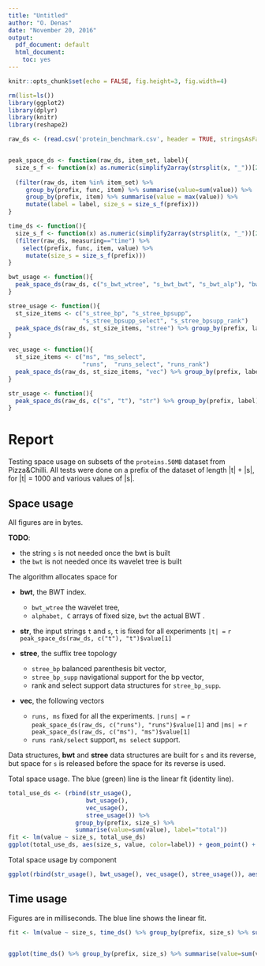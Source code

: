 ```yaml
---
title: "Untitled"
author: "O. Denas"
date: "November 20, 2016"
output:
  pdf_document: default
  html_document:
    toc: yes
---
```


```r
knitr::opts_chunk$set(echo = FALSE, fig.height=3, fig.width=4)
```

```r
rm(list=ls())
library(ggplot2)
library(dplyr)
library(knitr)
library(reshape2)

raw_ds <- (read.csv('protein_benchmark.csv', header = TRUE, stringsAsFactors = FALSE))


peak_space_ds <- function(raw_ds, item_set, label){
  size_s_f <- function(x) as.numeric(simplify2array(strsplit(x, "_"))[2,])
  
  (filter(raw_ds, item %in% item_set) %>% 
     group_by(prefix, func, item) %>% summarise(value=sum(value)) %>%
     group_by(prefix, item) %>% summarise(value = max(value)) %>% 
     mutate(label = label, size_s = size_s_f(prefix)))
}

time_ds <- function(){
  size_s_f <- function(x) as.numeric(simplify2array(strsplit(x, "_"))[2,])
  (filter(raw_ds, measuring=="time") %>% 
    select(prefix, func, item, value) %>% 
     mutate(size_s = size_s_f(prefix)))
}

bwt_usage <- function(){
  peak_space_ds(raw_ds, c("s_bwt_wtree", "s_bwt_bwt", "s_bwt_alp"), "bwt") %>% group_by(prefix, label) %>% summarize(size_s=max(size_s), value=sum(value)) 
}

stree_usage <- function(){
  st_size_items <- c("s_stree_bp", "s_stree_bpsupp", 
                     "s_stree_bpsupp_select", "s_stree_bpsupp_rank")
  peak_space_ds(raw_ds, st_size_items, "stree") %>% group_by(prefix, label) %>% summarize(size_s=max(size_s), value=sum(value)) 
}

vec_usage <- function(){
  st_size_items <- c("ms", "ms_select", 
                     "runs",  "runs_select", "runs_rank")
  peak_space_ds(raw_ds, st_size_items, "vec") %>% group_by(prefix, label) %>% summarize(size_s=max(size_s), value=sum(value)) 
}

str_usage <- function(){
  peak_space_ds(raw_ds, c("s", "t"), "str") %>% group_by(prefix, label) %>% summarize(size_s=max(size_s), value=sum(value)) 
}

```

# Report

Testing space usage on subsets of the `proteins.50MB` dataset from Pizza&Chilli. All tests were done on a prefix of the dataset of length |t| + |s|, for |t| = 1000 and various values of  |s|.

## Space usage
All figures are in bytes.

**TODO**:

 * the string `s` is not needed once the bwt is built
 * the `bwt` is not needed once its wavelet tree is built

The algorithm allocates space for

 * **bwt**, the BWT index.
 
     * `bwt_wtree` the wavelet tree, 
     * `alphabet, C` arrays of fixed size, `bwt` the actual BWT . 

 * **str**, the input strings `t` and `s`, `t` is fixed for all experiments `|t| =` `r peak_space_ds(raw_ds, c("t"), "t")$value[1]`

 * **stree**, the suffix tree topology
 
     * `stree_bp` balanced parenthesis bit vector, 
     * `stree_bp_supp` navigational support for the bp vector, 
     * rank and select support data structures for `stree_bp_supp`. 

 * **vec**, the following vectors 
 
     * `runs, ms` fixed for all the experiments. `|runs| =` `r peak_space_ds(raw_ds, c("runs"), "runs")$value[1]` and  `|ms| =` `r peak_space_ds(raw_ds, c("ms"), "ms")$value[1]`
     * `runs rank/select` support, `ms select` support.

Data structures, **bwt** and **stree** data structures are built for `s` and its reverse, but space for `s` is released before the space for its reverse is used.
 
Total space usage. The blue (green) line is the linear fit (identity line).

```r
total_use_ds <- (rbind(str_usage(), 
                      bwt_usage(), 
                      vec_usage(), 
                      stree_usage()) %>% 
                   group_by(prefix, size_s) %>% 
                   summarise(value=sum(value), label="total"))
fit <- lm(value ~ size_s, total_use_ds)
ggplot(total_use_ds, aes(size_s, value, color=label)) + geom_point() + geom_line() + labs(title=sprintf("space usage: %.2fB + %.4fB * size_s", coef(fit)[1], coef(fit)[2]), x="|s|", y="Bytes") + geom_abline(intercept=coef(fit)[1], slope=coef(fit)[2], color='blue', alpha=0.5) + geom_abline(intercept=0, slope=1, color='green', alpha=0.5)
```

Total space usage by component

```r
ggplot(rbind(str_usage(), bwt_usage(), vec_usage(), stree_usage()), aes(size_s, value, fill=label)) + geom_area() + labs(title="space usage by component", x="|s|", y="Bytes")

```

## Time usage
Figures are in milliseconds. The blue line shows the linear fit.


```r
fit <- lm(value ~ size_s, time_ds() %>% group_by(prefix, size_s) %>% summarise(value=sum(value)))


ggplot(time_ds() %>% group_by(prefix, size_s) %>% summarise(value=sum(value)), aes(size_s, value)) + geom_line() + geom_point() + labs(title = sprintf("time usage: %.4f + %.4f ms * size_s", coef(fit)[1], coef(fit)[2]), y="milliseconds", x="|s|") + geom_abline(intercept=coef(fit)[1], slope=coef(fit)[2], color='blue', alpha=0.5)
```

